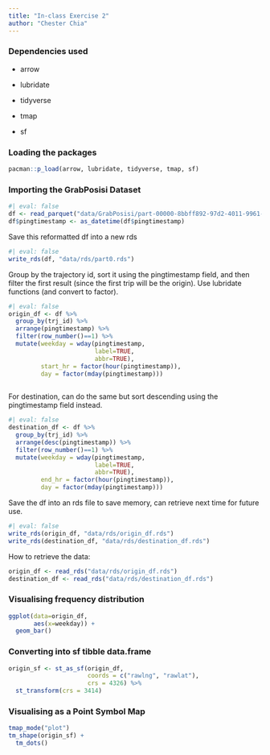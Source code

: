 ```yaml
---
title: "In-class Exercise 2"
author: "Chester Chia"
---
```


### Dependencies used

-   arrow

-   lubridate

-   tidyverse

-   tmap

-   sf

### Loading the packages

```r
pacman::p_load(arrow, lubridate, tidyverse, tmap, sf)
```

### Importing the GrabPosisi Dataset

```r
#| eval: false
df <- read_parquet("data/GrabPosisi/part-00000-8bbff892-97d2-4011-9961-703e38972569.c000.snappy.parquet")
df$pingtimestamp <- as_datetime(df$pingtimestamp)
```

Save this reformatted df into a new rds

```r
#| eval: false
write_rds(df, "data/rds/part0.rds")
```

Group by the trajectory id, sort it using the pingtimestamp field, and then filter the first result (since the first trip will be the origin). Use lubridate functions (and convert to factor).

```r
#| eval: false
origin_df <- df %>%
  group_by(trj_id) %>%
  arrange(pingtimestamp) %>%
  filter(row_number()==1) %>%
  mutate(weekday = wday(pingtimestamp,
                        label=TRUE,
                        abbr=TRUE),
         start_hr = factor(hour(pingtimestamp)),
         day = factor(mday(pingtimestamp)))
  
```

For destination, can do the same but sort descending using the pingtimestamp field instead.

```r
#| eval: false
destination_df <- df %>%
  group_by(trj_id) %>%
  arrange(desc(pingtimestamp)) %>%
  filter(row_number()==1) %>%
  mutate(weekday = wday(pingtimestamp,
                        label=TRUE,
                        abbr=TRUE),
         end_hr = factor(hour(pingtimestamp)),
         day = factor(mday(pingtimestamp)))
```

Save the df into an rds file to save memory, can retrieve next time for future use.
```r
#| eval: false
write_rds(origin_df, "data/rds/origin_df.rds")
write_rds(destination_df, "data/rds/destination_df.rds")
```

How to retrieve the data:
```r
origin_df <- read_rds("data/rds/origin_df.rds")
destination_df <- read_rds("data/rds/destination_df.rds")
```

### Visualising frequency distribution

```r
ggplot(data=origin_df, 
       aes(x=weekday)) + 
  geom_bar()
```

### Converting into sf tibble data.frame
```r
origin_sf <- st_as_sf(origin_df,
                      coords = c("rawlng", "rawlat"),
                      crs = 4326) %>%
  st_transform(crs = 3414)
```

### Visualising as a Point Symbol Map
```r
tmap_mode("plot")
tm_shape(origin_sf) +
  tm_dots()
```